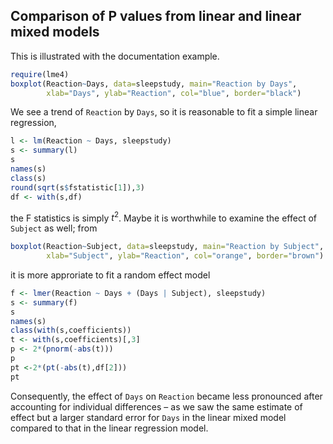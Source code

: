 ## Comparison of P values from linear and linear mixed models

This is illustrated with the documentation example.

```r
require(lme4)
boxplot(Reaction~Days, data=sleepstudy, main="Reaction by Days",
        xlab="Days", ylab="Reaction", col="blue", border="black")
```
We see a trend of `Reaction` by `Days`, so it is reasonable to fit a simple linear regression,
```r
l <- lm(Reaction ~ Days, sleepstudy)
s <- summary(l)
s
names(s)
class(s)
round(sqrt(s$fstatistic[1]),3)
df <- with(s,df)
```
the F statistics is simply $t^2$. Maybe it is worthwhile to examine the effect of `Subject` as well; from

```r
boxplot(Reaction~Subject, data=sleepstudy, main="Reaction by Subject",
        xlab="Subject", ylab="Reaction", col="orange", border="brown")
```
it is more approriate to fit a random effect model
```r
f <- lmer(Reaction ~ Days + (Days | Subject), sleepstudy)
s <- summary(f)
s
names(s)
class(with(s,coefficients))
t <- with(s,coefficients)[,3]
p <- 2*(pnorm(-abs(t)))
p
pt <-2*(pt(-abs(t),df[2]))
pt
```
Consequently, the effect of `Days` on `Reaction` became less pronounced after accounting for individual differences -- as
we saw the same estimate of effect but a larger standard error for `Days` in the linear mixed model compared to that in the linear regression model.

